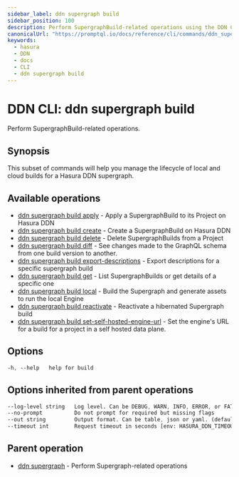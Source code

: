 ```yaml
---
sidebar_label: ddn supergraph build
sidebar_position: 100
description: Perform SupergraphBuild-related operations using the DDN CLI
canonicalUrl: "https://promptql.io/docs/reference/cli/commands/ddn_supergraph_build"
keywords:
  - hasura
  - DDN
  - docs
  - CLI
  - ddn supergraph build
---
```


# DDN CLI: ddn supergraph build

Perform SupergraphBuild-related operations.

## Synopsis

This subset of commands will help you manage the lifecycle of local and cloud builds for a Hasura DDN supergraph.

## Available operations

- [ddn supergraph build apply](/reference/cli/commands/ddn_supergraph_build_apply) - Apply a SupergraphBuild to its Project on Hasura DDN
- [ddn supergraph build create](/reference/cli/commands/ddn_supergraph_build_create) - Create a SupergraphBuild on Hasura DDN
- [ddn supergraph build delete](/reference/cli/commands/ddn_supergraph_build_delete) - Delete SupergraphBuilds from a Project
- [ddn supergraph build diff](/reference/cli/commands/ddn_supergraph_build_diff) - See changes made to the GraphQL schema from one build version to another.
- [ddn supergraph build export-descriptions](/reference/cli/commands/ddn_supergraph_build_export-descriptions) - Export descriptions for a specific supergraph build
- [ddn supergraph build get](/reference/cli/commands/ddn_supergraph_build_get) - List SupergraphBuilds or get details of a specific one
- [ddn supergraph build local](/reference/cli/commands/ddn_supergraph_build_local) - Build the Supergraph and generate assets to run the local Engine
- [ddn supergraph build reactivate](/reference/cli/commands/ddn_supergraph_build_reactivate) - Reactivate a hibernated Supergraph build
- [ddn supergraph build set-self-hosted-engine-url](/reference/cli/commands/ddn_supergraph_build_set-self-hosted-engine-url) - Set the engine's URL for a build for a project in a self hosted data plane.

## Options

```sass
-h, --help   help for build
```

## Options inherited from parent operations

```sass
--log-level string   Log level. Can be DEBUG, WARN, INFO, ERROR, or FATAL. (default "INFO")
--no-prompt          Do not prompt for required but missing flags
--out string         Output format. Can be table, json or yaml. (default "table")
--timeout int        Request timeout in seconds [env: HASURA_DDN_TIMEOUT] (default 100)
```

## Parent operation

- [ddn supergraph](/reference/cli/commands/ddn_supergraph) - Perform Supergraph-related operations

